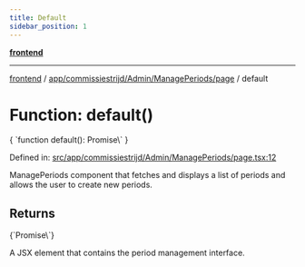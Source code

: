 ```yaml
---
title: Default
sidebar_position: 1
---
```



[**frontend**](../../../../../..)

***

[frontend](../../../../../..) / [app/commissiestrijd/Admin/ManagePeriods/page](..) / default

# Function: default()

<CodeBlock language="ts">
{ `function default(): Promise\<Element\>` }
</CodeBlock>

Defined in: [src/app/commissiestrijd/Admin/ManagePeriods/page.tsx:12](https://github.com/svsticky/CommitteeClash/blob/cf8a63ee123fe6ef8b9cc633622ca8c3bc6fa48a/frontend/src/app/commissiestrijd/Admin/ManagePeriods/page.tsx#L12)

ManagePeriods component that fetches and displays a list of periods
and allows the user to create new periods.

## Returns
<CodeBlock language="ts">
{`Promise\<Element\>`}
</CodeBlock>

A JSX element that contains the period management interface.
